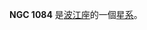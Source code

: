 {{NGCInfoBox|NGCID=NGC 1084|發現者=弗里德里希·威廉·赫歇爾|發現日期=1785年1月10日|其他編號=MCG -1-8-7,IRAS02435-0747 KUG 0243-077|曆元=J2000.0|赤經=45分59.8秒
|赤緯=-7°34'40"|星座=波江座|星體=星系|星等=10.7|表面亮度=12|藍等=11.4}}

'''NGC 1084''' 是[[波江座|波江座]]的一個[[星系|星系]]。

{{NGCReference|1084}}
{{Catalogs|NGC=1084}}